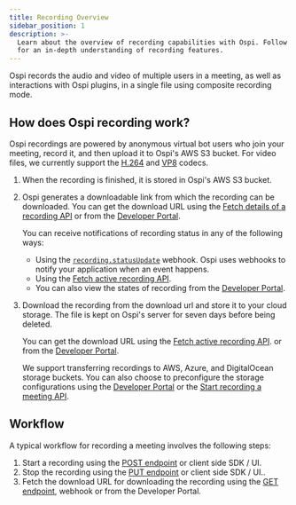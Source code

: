 ```yaml
---
title: Recording Overview
sidebar_position: 1
description: >-
  Learn about the overview of recording capabilities with Ospi. Follow our guide
  for an in-depth understanding of recording features.
---
```


Ospi records the audio and video of multiple users in a meeting, as well as
interactions with Ospi plugins, in a single file using composite recording mode.

## How does Ospi recording work?

Ospi recordings are powered by anonymous virtual bot users who join your
meeting, record it, and then upload it to Ospi's AWS S3 bucket. For video files,
we currently support the
[H.264](https://en.wikipedia.org/wiki/Advanced_Video_Coding) and
[VP8](https://en.wikipedia.org/wiki/VP8) codecs.

1. When the recording is finished, it is stored in Ospi's AWS S3 bucket.
2. Ospi generates a downloadable link from which the recording can be
   downloaded. You can get the download URL using the
   [Fetch details of a recording API](/api?v=v2#/operations/get_one_recording)
   or from the [Developer Portal](https://dev.dyte.io/).

   You can receive notifications of recording status in any of the following
   ways:

   - Using the
     [`recording.statusUpdate`](/guides/capabilities/webhooks/webhook-events#recordingstatusupdate)
     webhook. Ospi uses webhooks to notify your application when an event
     happens.
   - Using the
     [Fetch active recording API](/api?v=v2#/operations/get_active_recording).
   - You can also view the states of recording from the
     [Developer Portal](https://dev.dyte.io/).

3. Download the recording from the download url and store it to your cloud
   storage. The file is kept on Ospi's server for seven days before being
   deleted.

   You can get the download URL using the
   [Fetch active recording API](/api?v=v2#/operations/get_active_recording). or
   from the [Developer Portal](https://dev.dyte.io/).

   We support transferring recordings to AWS, Azure, and DigitalOcean storage
   buckets. You can also choose to preconfigure the storage configurations using
   the [Developer Portal](https://dev.dyte.io/) or the
   [Start recording a meeting API](/api/?v=v2#/operations/start_recording).

## Workflow

A typical workflow for recording a meeting involves the following steps:

1. Start a recording using the
   [POST endpoint](/api/?v=v2#/operations/start_recording) or client side SDK / UI.
2. Stop the recording using the
   [PUT endpoint](/api/?v=v2#/operations/stop_recording) or client side SDK / UI..
3. Fetch the download URL for downloading the recording using the
   [GET endpoint](/api/?v=v2#/operations/get_one_recording), webhook or from the
   Developer Portal.


<head>
  <title>Recording Overview Guide</title>
  <meta name="description" content="Learn about the overview of recording capabilities with Ospi. Follow our guide for an in-depth understanding of recording features."/>
</head>
